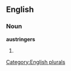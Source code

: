 ==English==

===Noun===
'''austringers'''

# {{plural of|[[austringer]]}}

[[Category:English plurals]]